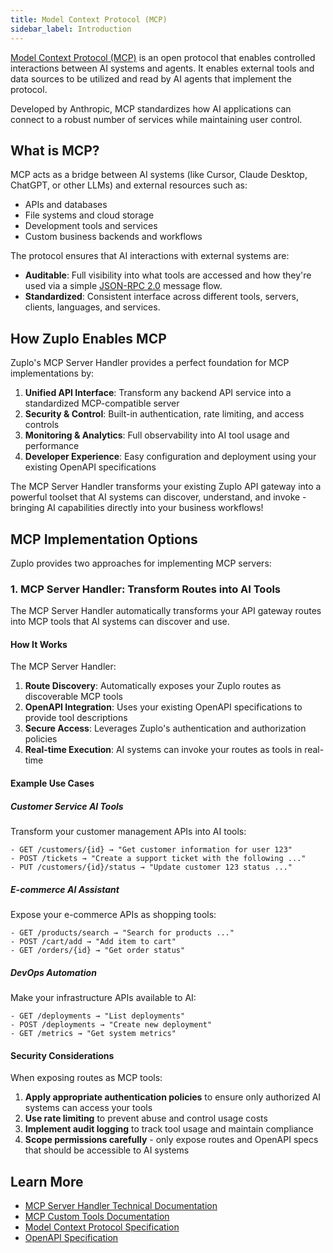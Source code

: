 ```yaml
---
title: Model Context Protocol (MCP)
sidebar_label: Introduction
---
```


[Model Context Protocol (MCP)](https://modelcontextprotocol.io/introduction) is
an open protocol that enables controlled interactions between AI systems and
agents. It enables external tools and data sources to be utilized and read by AI
agents that implement the protocol.

Developed by Anthropic, MCP standardizes how AI applications can connect to a
robust number of services while maintaining user control.

## What is MCP?

MCP acts as a bridge between AI systems (like Cursor, Claude Desktop, ChatGPT,
or other LLMs) and external resources such as:

- APIs and databases
- File systems and cloud storage
- Development tools and services
- Custom business backends and workflows

The protocol ensures that AI interactions with external systems are:

- **Auditable**: Full visibility into what tools are accessed and how they're
  used via a simple [JSON-RPC 2.0](https://www.jsonrpc.org/specification)
  message flow.
- **Standardized**: Consistent interface across different tools, servers,
  clients, languages, and services.

## How Zuplo Enables MCP

Zuplo's MCP Server Handler provides a perfect foundation for MCP implementations
by:

1. **Unified API Interface**: Transform any backend API service into a
   standardized MCP-compatible server
2. **Security & Control**: Built-in authentication, rate limiting, and access
   controls
3. **Monitoring & Analytics**: Full observability into AI tool usage and
   performance
4. **Developer Experience**: Easy configuration and deployment using your
   existing OpenAPI specifications

The MCP Server Handler transforms your existing Zuplo API gateway into a
powerful toolset that AI systems can discover, understand, and invoke - bringing
AI capabilities directly into your business workflows!

## MCP Implementation Options

Zuplo provides two approaches for implementing MCP servers:

### 1. MCP Server Handler: Transform Routes into AI Tools

The MCP Server Handler automatically transforms your API gateway routes into MCP
tools that AI systems can discover and use.

#### How It Works

The MCP Server Handler:

1. **Route Discovery**: Automatically exposes your Zuplo routes as discoverable
   MCP tools
2. **OpenAPI Integration**: Uses your existing OpenAPI specifications to provide
   tool descriptions
3. **Secure Access**: Leverages Zuplo's authentication and authorization
   policies
4. **Real-time Execution**: AI systems can invoke your routes as tools in
   real-time

#### Example Use Cases

##### Customer Service AI Tools

Transform your customer management APIs into AI tools:

```
- GET /customers/{id} → "Get customer information for user 123"
- POST /tickets → "Create a support ticket with the following ..."
- PUT /customers/{id}/status → "Update customer 123 status ..."
```

##### E-commerce AI Assistant

Expose your e-commerce APIs as shopping tools:

```
- GET /products/search → "Search for products ..."
- POST /cart/add → "Add item to cart"
- GET /orders/{id} → "Get order status"
```

##### DevOps Automation

Make your infrastructure APIs available to AI:

```
- GET /deployments → "List deployments"
- POST /deployments → "Create new deployment"
- GET /metrics → "Get system metrics"
```

#### Security Considerations

When exposing routes as MCP tools:

1. **Apply appropriate authentication policies** to ensure only authorized AI
   systems can access your tools
2. **Use rate limiting** to prevent abuse and control usage costs
3. **Implement audit logging** to track tool usage and maintain compliance
4. **Scope permissions carefully** - only expose routes and OpenAPI specs that
   should be accessible to AI systems

## Learn More

- [MCP Server Handler Technical Documentation](/docs/handlers/mcp-server)
- [MCP Custom Tools Documentation](/docs/handlers/mcp-server-custom-tools)
- [Model Context Protocol Specification](https://spec.modelcontextprotocol.io/)
- [OpenAPI Specification](https://swagger.io/specification/)
